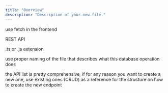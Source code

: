 ```yaml
---
title: "Overview"
description: "Description of your new file."
---
```


use fetch in the frontend 

REST API 

.ts or .js extension 

use proper naming of the file that describes what this database operation does 

the API list is pretty comprehensive, if for any reason you want to create a new one, use existing ones (CRUD) as a reference for the structure on how to create the new endpoint 
